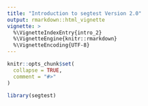 ```yaml
---
title: "Introduction to segtest Version 2.0"
output: rmarkdown::html_vignette
vignette: >
  %\VignetteIndexEntry{intro_2}
  %\VignetteEngine{knitr::rmarkdown}
  %\VignetteEncoding{UTF-8}
---
```


```r
knitr::opts_chunk$set(
  collapse = TRUE,
  comment = "#>"
)
```

```r
library(segtest)
```


